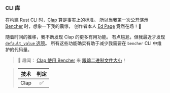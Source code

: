 ### CLI 库

在构建 Rust CLI 时，[Clap][github clap] 算是事实上的标准。
所以当我第一次公开演示 [Bencher][talks rust dc] 时，想象一下我的震惊，
创作者本人 [Ed Page][github epage] 竟然在场！🤩

随着时间的推移，我不断发现 Clap 的更多有用功能。
有点尴尬，但我最近才发现 [`default_value` 选项][docs clap default value]。
所有这些功能确实有助于减少我需要在 `bencher` CLI 中维护的代码量。

> 🐰 趣闻： [Clap 使用 Bencher][clap github pr 5826] 来 [跟踪二进制文件大小][track binary size]！

> | 技术 | 判定 |
> | :--: | :--: |
> | Clap |  ✅ |

[github clap]: https://github.com/clap-rs/clap
[talks rust dc]: /zh/docs/explanation/talks/#rust-dc-20-sep-22
[github epage]: https://github.com/epage
[docs clap default value]: https://docs.rs/clap/4.5.27/clap/struct.Arg.html#method.default_value
[clap github pr 5826]: https://github.com/clap-rs/clap/pull/5826
[track binary size]: /zh/docs/how-to/track-file-size/

